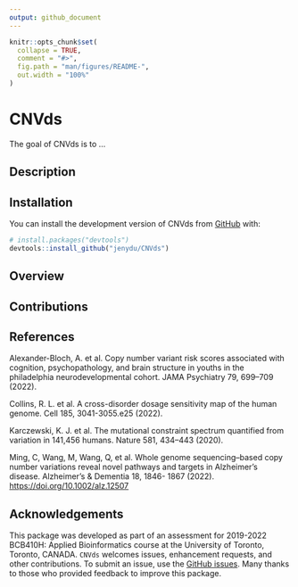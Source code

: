 ```yaml
---
output: github_document
---
```


<!-- README.md is generated from README.Rmd. Please edit that file -->

```r
knitr::opts_chunk$set(
  collapse = TRUE,
  comment = "#>",
  fig.path = "man/figures/README-",
  out.width = "100%"
)
```

# CNVds

<!-- badges: start -->
<!-- badges: end -->

The goal of CNVds is to ...

## Description

## Installation

You can install the development version of CNVds from [GitHub](https://github.com/) with:

``` r
# install.packages("devtools")
devtools::install_github("jenydu/CNVds")
```

## Overview

## Contributions

## References

Alexander-Bloch, A. et al. Copy number variant risk scores associated with cognition, psychopathology, and brain structure in youths in the philadelphia neurodevelopmental cohort. JAMA Psychiatry 79, 699–709 (2022).

Collins, R. L. et al. A cross-disorder dosage sensitivity map of the human genome. Cell 185, 3041-3055.e25 (2022).

Karczewski, K. J. et al. The mutational constraint spectrum quantified from variation in 141,456 humans. Nature 581, 434–443 (2020).

Ming, C, Wang, M, Wang, Q, et al. Whole genome sequencing–based copy
number variations reveal novel pathways and targets in Alzheimer's disease.
Alzheimer's & Dementia 18, 1846- 1867 (2022).
[https://doi.org/10.1002/alz.12507](https://doi.org/10.1002/alz.12507)

## Acknowledgements

This package was developed as part of an assessment for 2019-2022 BCB410H: Applied Bioinformatics course at the University of Toronto, Toronto, CANADA. `CNVds` welcomes issues, enhancement requests, and other contributions. To submit an issue, use the [GitHub issues](https://github.com/jenydu/CNVds/issues). Many thanks to those who provided feedback to improve this package.
